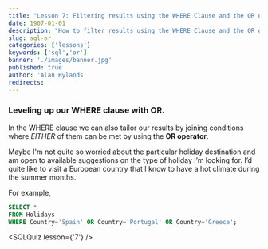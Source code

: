 ```yaml
---
title: "Lesson 7: Filtering results using the WHERE Clause and the OR operator."
date: 1907-01-01
description: "How to filter results using the WHERE Clause and the OR operator in a SQL query."
slug: sql-or
categories: ['lessons']
keywords: ['sql','or']
banner: './images/banner.jpg'
published: true
author: 'Alan Hylands'
redirects:
---
```


### Leveling up our WHERE clause with OR.

In the WHERE clause we can also tailor our results by joining conditions where _EITHER_ of them can be met by using the **OR operator**.

Maybe I'm not quite so worried about the particular holiday destination and am open to available suggestions on the type of holiday I’m looking for. I’d quite like to visit a European country that I know to have a hot climate during the summer months.

For example, 

```sql
SELECT * 
FROM Holidays 
WHERE Country='Spain' OR Country='Portugal' OR Country='Greece';
```

<SQLQuiz lesson={'7'} /> 